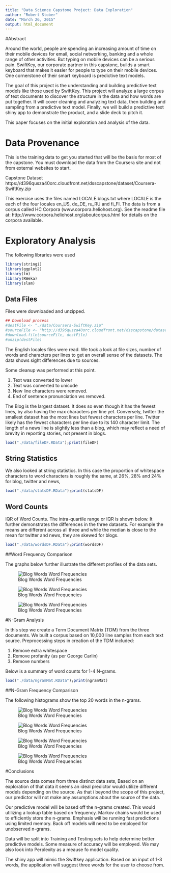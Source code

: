 ```yaml
---
title: "Data Science Capstone Project: Data Exploration"
author: "Robert Stober"
date: "March 26, 2015"
output: html_document
---
```


#Abstract

Around the world, people are spending an increasing amount of time on their mobile devices for email, social networking, banking and a whole range of other activities. But typing on mobile devices can be a serious pain. SwiftKey, our corporate partner in this capstone, builds a smart keyboard that makes it easier for people to type on their mobile devices. One cornerstone of their smart keyboard is predictive text models. 

The goal of this project is the understanding and building predictive text models like those used by SwiftKey. This project will analyze a large corpus of text documents to discover the structure in the data and how words are put together. It will cover cleaning and analyzing text data, then building and sampling from a predictive text model. Finally, we will build a predictive text shiny app to demonstrate the product, and a slide deck to pitch it.

This paper focuses on the initial exploration and analysis of the data.


# Data Provenance

This is the training data to get you started that will be the basis for most of the capstone. You must download the data from the Coursera site and not from external websites to start.

Capstone Dataset
https://d396qusza40orc.cloudfront.net/dsscapstone/dataset/Coursera-SwiftKey.zip

This exercise uses the files named LOCALE.blogs.txt where LOCALE is the each of the four locales en_US, de_DE, ru_RU and fi_FI. The data is from a corpus called HC Corpora (www.corpora.heliohost.org). See the readme file at:
http://www.corpora.heliohost.org/aboutcorpus.html for details on the corpora available.


# Exploratory Analysis

The following libraries were used

```r
library(stringi)
library(ggplot2)
library(tm)
library(RWeka)
library(slam)
```

## Data Files

Files were downloaded and unzipped. 

```r
## Download process
#destFile <- "./data/Coursera-SwiftKey.zip"
#sourceFile <- "http://d396qusza40orc.cloudfront.net/dsscapstone/dataset/Coursera-SwiftKey.zip"
#download.file(sourceFile, destFile)
#unzip(destFile)
```

The English locales files were read. We took a look at file sizes, number of words and characters per lines to get an overall sense of the datasets. The data shows sight differences due to sources.

Some cleanup was performed at this point.

  1. Text was converted to lower
  2. Text was converted to unicode
  3. New line characters were removed.
  4. End of sentence pronunciation ws removed.

The Blog is the largest dataset. It does so even though it has the fewest lines, by also having the max characters per line yet. Conversely, twitter the smallest dataset has the most lines but fewest characters per line. Twitter likely has the fewest characters per line due to its 140 character limit. The length of a news line is slightly less than a blog, which may reflect a need of brevity in reporting stories, not present in blogs.


```r
load("./data/fileDF.RData");print(fileDF)
```


## String Statistics

We also looked at string statistics. In this case the proportion of whitespace characters to word characters is roughly  the same, at 26%, 28% and 24% for blog, twitter and news,

```r
load("./data/statsDF.RData");print(statsDF)
```

## Word Counts

IQR of Word Counts. The intra-quartile range or IQR is shown below. It further demonstrates the differences in the three datasets. For example the means are different across all three and while the median is close to the mean for twitter and news, they are skewed for blogs.

```r
load("./data/wordsDF.RData");print(wordsDF)
```


##Word Frequency Comparison

The graphs below further illustrate the different profiles of the data sets.

![Blog Words Word Frequencies](C:\Users\bstober\Documents\GitHub\dsCapstone\data\blogWords.png)

![Blog Words Word Frequencies](C:\Users\bstober\Documents\GitHub\dsCapstone\data\twitterWords.png)

![Blog Words Word Frequencies](C:\Users\bstober\Documents\GitHub\dsCapstone\data\newsWords.png)


#N-Gram Analysis

In this step we create a Term Document Matrix (TDM) from the three documents. We built a corpus based on 10,000 line samples from each text source. Preprocessing steps in creation of the TDM included:

  1. Remove extra whitespace
  2. Remove profanity (as per George Carlin)
  3. Remove numbers

Below is a summary of word counts for 1-4 N-grams.

```r
load("./data/ngramMat.RData");print(ngramMat)
```

##N-Gram Frequency Comparison

The following histograms show the top 20 words in the n-grams.

![Blog Words Word Frequencies](C:\Users\bstober\Documents\GitHub\dsCapstone\data\uniTDMfreq20.png)

![Blog Words Word Frequencies](C:\Users\bstober\Documents\GitHub\dsCapstone\data\biTDMfreq20.png)

![Blog Words Word Frequencies](C:\Users\bstober\Documents\GitHub\dsCapstone\data\triTDMfreq20.png)

![Blog Words Word Frequencies](C:\Users\bstober\Documents\GitHub\dsCapstone\data\quadTDMfreq20.png)



#Conclusions

The source data comes from three distinct data sets, Based on an exploration of that data it seems an ideal predictor would utilize different models depending on the source. As that i beyond the scope of this project, our predictor will not make any assumptions about the source of the data.

Our predictive model will be based off the n-grams created. This would utilizing a lookup table based on frequency. Markov chains would be used to efficiently store the n-grams. Emphasis will be running fast predictions using limited memory. Back off models will need to be employed for unobserved n-grams.

Data will be split into Training and Testing sets to help determine better predictive models. Some measure of accuracy will be employed. We may also look into Perplexity as a meause fo model quality.

The shiny app will mimic the Swiftkey application. Based on an input of 1-3 words, the application will suggest three words for the user to choose from. 

